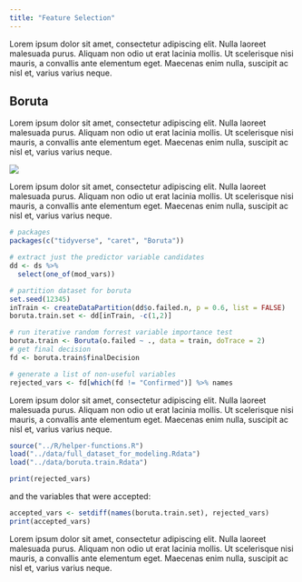 ```yaml
---
title: "Feature Selection"
---
```

Lorem ipsum dolor sit amet, consectetur adipiscing elit. Nulla laoreet malesuada
purus. Aliquam non odio ut erat lacinia mollis. Ut scelerisque nisi mauris, a
convallis ante elementum eget. Maecenas enim nulla, suscipit ac nisl et, varius
varius neque.

## Boruta
Lorem ipsum dolor sit amet, consectetur adipiscing elit. Nulla laoreet malesuada
purus. Aliquam non odio ut erat lacinia mollis. Ut scelerisque nisi mauris, a
convallis ante elementum eget. Maecenas enim nulla, suscipit ac nisl et, varius
varius neque.

![](plots/fig.x-Variable_importance_plot.svg)

Lorem ipsum dolor sit amet, consectetur adipiscing elit. Nulla laoreet malesuada
purus. Aliquam non odio ut erat lacinia mollis. Ut scelerisque nisi mauris, a
convallis ante elementum eget. Maecenas enim nulla, suscipit ac nisl et, varius
varius neque.

```r

# packages
packages(c("tidyverse", "caret", "Boruta"))

# extract just the predictor variable candidates
dd <- ds %>%
  select(one_of(mod_vars))

# partition dataset for boruta
set.seed(12345)
inTrain <- createDataPartition(dd$o.failed.n, p = 0.6, list = FALSE)
boruta.train.set <- dd[inTrain, -c(1,2)]

# run iterative random forrest variable importance test
boruta.train <- Boruta(o.failed ~ ., data = train, doTrace = 2)
# get final decision
fd <- boruta.train$finalDecision

# generate a list of non-useful variables
rejected_vars <- fd[which(fd != "Confirmed")] %>% names

```

Lorem ipsum dolor sit amet, consectetur adipiscing elit. Nulla laoreet malesuada
purus. Aliquam non odio ut erat lacinia mollis. Ut scelerisque nisi mauris, a
convallis ante elementum eget. Maecenas enim nulla, suscipit ac nisl et, varius
varius neque.

```r
source("../R/helper-functions.R")
load("../data/full_dataset_for_modeling.Rdata")
load("../data/boruta.train.Rdata")
```
```r
print(rejected_vars)
```

and the variables that were accepted:

```r
accepted_vars <- setdiff(names(boruta.train.set), rejected_vars)
print(accepted_vars)
```

Lorem ipsum dolor sit amet, consectetur adipiscing elit. Nulla laoreet malesuada
purus. Aliquam non odio ut erat lacinia mollis. Ut scelerisque nisi mauris, a
convallis ante elementum eget. Maecenas enim nulla, suscipit ac nisl et, varius
varius neque.
